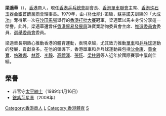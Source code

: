 {{noteTA
|1=zh:梁柱恩; zh-hant:梁柱恩;
}}
'''梁適華'''{{SBS}}{{JP}}（{{bd|1930年||2019年|8月2日|catIdx=Leung}}），[[香港|香港]]商人，現任[[香港乒乓總會|香港乒乓總會]]副會長、[[香港單車聯會|香港單車聯會]]主席、[[香港珠石玉器金銀首飾業商會|香港珠石玉器金銀首飾業商會]]理事長。1979年，由-{[[朴仕能|朴仕能]]}-策騎，[[蘇芬諾夫|蘇芬諾夫]]訓練的「[[大成功|大成功]]」奪得第一次在[[沙田馬場|沙田馬場]]舉行的[[香港打吡大賽|香港打吡大賽]]冠軍，梁適華以馬主身份分享這一榮譽。此外，梁適華還曾任[[香港貿易發展局|香港貿易發展局]]珠寶業諮詢委員會主席、[[推選委員會|推選委員會]]委員、[[選舉委員會|選舉委員會]]委員。

梁適華長期熱心推動香港的體育運動，表現卓越，尤其致力推動[[單車|單車]]和[[乒乓球|乒乓球]]運動的發展，貢獻良多。在他的領導下，香港單車和乒乓球運動員包括[[沈金康|沈金康]]、[[黃金寶|黃金寶]]、[[帖雅娜|帖雅娜]]、[[林菱|林菱]]、[[李靜_(乒乓球運動員)|李靜]]、[[高禮澤|高禮澤]]、[[張鈺_(乒乓球運動員)|張鈺]]、[[梁柱恩|梁柱恩]]等人近年於國際賽事中屢創佳績。

==榮譽==
*非官守[[太平紳士|太平紳士]]（1989年1月16日）
*[[銀紫荊星章|銀紫荊星章]]（2008年）

[[Category:香港商人|Category:香港商人]]
[[Category:香港馬主|L]]
[[Category:香港體育|Category:香港體育]]
[[Category:梁姓|S]]